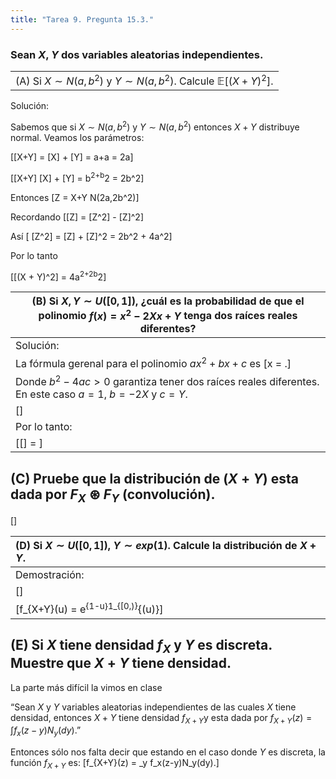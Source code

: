 ```yaml
---
title: "Tarea 9. Pregunta 15.3."
---
```


### Sean $X$, $Y$ dos variables aleatorias independientes.


-------------------------------------------------------------------------------
(A) Si $X \sim N(a,b^2)$ y  $Y \sim N(a,b^2)$. Calcule $\mathbb{E}[(X + Y)^2]$.
-------------------------------------------------------------------------------


Solución:

Sabemos que si $X \sim N(a,b^2)$ y $Y \sim N(a,b^2)$ entonces $X+Y$ distribuye normal. Veamos los parámetros:

\[\mathbb{E}[X+Y] = \mathbb{E}[X] + \mathbb{E}[Y] = a+a = 2a\]

\[\mathbb{Var}[X+Y] \overset{Independencia}{=} \mathbb{Var}[X] + \mathbb{Var}[Y] = b^2+b^2 = 2b^2\]

Entonces \[Z = X+Y \sim N(2a,2b^2)\]

Recordando
\[\mathbb{Var}[Z] = \mathbb{E}[Z^2] - \mathbb{E}[Z]^2\]

Así
\[ \mathbb{E}[Z^2] = \mathbb{Var}[Z] + \mathbb{E}[Z]^2 = 2b^2 + 4a^2\]

Por lo tanto

\[\mathbb{E}[(X + Y)^2] = 4a^2+2b^2\]


-------------------------------------------------------------------------------
(B) Si $X, Y \sim U([0,1])$, ¿cuál es la probabilidad de que el polinomio $f(x) = x^2 - 2Xx + Y$ tenga dos raíces reales diferentes?
-------------------------------------------------------------------------------
Solución:

La fórmula gerenal para el polinomio $ax^2 +bx + c$ es \[x = \frac{-b \mp \sqrt{b^2-4ac}}{2a}.\]

Donde $b^2-4ac >0$ garantiza tener dos raíces reales diferentes. En este caso $a =1$, $b = -2X$ y $c = Y$.

\[\begin{align*}
\mathbb{P}[4X^2-4(1)Y>0] &= \mathbb{P}[X^2-Y>0]\\\\
&= \mathbb{P}[X^2>Y]\\\\
&= \int_0^1x^2dx\\\\
&= [\frac{x^3}{3}]_0^1\\\\
&= \frac{1}{3}.
\end{align*}\]

Por lo tanto:

\[\mathbb{P}[\mbox{Tener dos raíces}] = \frac{1}{3}\]

-------------------------------------------------------------------------------
(C) Pruebe que la distribución de $(X+Y)$ esta dada por $F_X \circledast F_Y$ (convolución).
-------------------------------------------------------------------------------

\[\begin{align*}
\mathbb{P}(X+Y\leq z) &= \int_\Omega 1_{(-\infty,z]}(X+Y)d\mathbb{P}\\\\
&= \int_{\mathbb{R}^2} 1_{(-\infty,z]}(x+y)d(\mu \times \nu)(x,y)\\\\
&= \int_{\mathbb{R}} \int_{\mathbb{R}}1_{(-\infty,z]}(x+y)d\mu(x)d\nu(y) && (\mbox{Independencia})\\\\
&= \int_{\mathbb{R}} [\int_{\mathbb{R}}1_{(-\infty,z]}(x+y)d\mu(x)]d\nu(y) && (\mbox{Teorema de Tonelli})\\\\
&= \int_{\mathbb{R}} F_X(z-y)dv(y)\\\\
&=\int F_X(z-y)dF_Y(y)\\\\
&=(F_X \circledast F_Y)(z).
\end{align*}\]

-------------------------------------------------------------------------------
(D) Si $X \sim U([0,1])$, $Y \sim exp(1)$. Calcule la distribución de $X + Y$.
-------------------------------------------------------------------------------
Demostración:

\[\begin{align*}
f_{X+Y}(u) &= \int_{-\infty}^{\infty} f_{X,Y}(u-v,v)dv\\\\
 &= \int_{-\infty}^{\infty} f_{X}(u-v)f_{Y}(v)dv && (\mbox{Independencia})\\\\
 &= \int_{-\infty}^{\infty} 1_{[0,1]}(u-v)f_{Y}(v)dv\\\\
&= \int_{-\infty}^{\infty} 1_{[0,1]}(u-v)f_{Y}(v)dv\\\\
&= \int_{u-1}^{u} f_{Y}(v)dv &&(u-v \in [0,1] \implies u-1 \leq v \leq u)\\\\
&= \int_{u-1}^{u} exp[-v]dv\\\\
&= [\frac{e^{1-v}}{1-v}]_{u-1}^u\\\\
&= \frac{1}{u}e^{1-u}1_{[0,\infty)}^{(u)}
\end{align*}\]

\[\therefore f_{X+Y}(u)  = \frac{1}{u}e^{1-u}1_{[0,\infty)}^{(u)}\]

-------------------------------------------------------------------------------
(E) Si $X$ tiene densidad $f_X$ y $Y$ es discreta. Muestre que $X + Y$ tiene densidad.
-------------------------------------------------------------------------------

La parte más difícil la vimos en clase

  "Sean $X$ y $Y$ variables aleatorias independientes de las cuales $X$ tiene densidad, entonces $X+Y$ tiene densidad $f_{X+Y}$y esta dada por $f_{X+Y}(z) = \int f_x(z-y)N_y(dy)$."
  
Entonces sólo nos falta decir que estando en el caso donde $Y$ es discreta, la función $f_{X+Y}$ es:
\[f_{X+Y}(z) = \sum_y f_x(z-y)N_y(dy).\]
